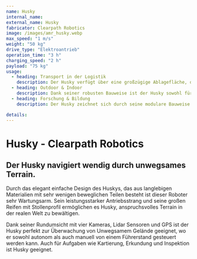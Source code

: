 ```yaml
---
name: Husky
internal_name:
external_name: Husky
fabricator: Clearpath Robotics
image: /images/amr_husky.webp
max_speed: "1 m/s"
weight: "50 kg"
drive_type: "Elektroantrieb"
operation_time: "3 h"
charging_speed: "2 h"
payload: "75 kg"
usage:
  - heading: Transport in der Logistik
    description: Der Husky verfügt über eine großzügige Ablagefläche, die für den Transport verschiedenster Waren mit unterschiedlichen Anbringungssystemen genutzt werden kann. Zum Beispiel können KLT-Boxen befestigt werden, um eine sichere Beförderung verschiedener Pakete zu gewährleisten.
  - heading: Outdoor & Indoor
    description: Dank seiner robusten Bauweise ist der Husky sowohl für den Innen- als auch den Außentransport geeignet. Seine Geländefähigkeit und seine beeindruckende Belastbarkeit von bis zu 50 kg ermöglichen vielseitige Einsatzmöglichkeiten.
  - heading: Forschung & Bildung
    description: Der Husky zeichnet sich durch seine modulare Bauweise aus, die eine schnelle Anpassung an individuelle Anforderungen ermöglicht und eine nahtlose Integration in spezifische Anwendungen gewährleistet. Dank seiner Kompatibilität mit einer Vielzahl von Sensoren und Zubehörteilen verschiedener Hersteller ist eine reibungslose Integration gewährleistet. Das vorhandene Robotic Operating System (ROS) bietet Forschern und Entwicklern einen effizienten Einstieg in die Arbeit mit dem Dingo. Durch diese herausragenden Eigenschaften wird der Dingo zu einer optimalen Wahl für anspruchsvolle Anwendungen, bei denen Flexibilität, Kompatibilität und eine effiziente Entwicklungsplattform von entscheidender Bedeutung sind.

details:
---
```


# Husky - Clearpath Robotics

## Der Husky navigiert wendig durch unwegsames Terrain.

Durch das elegant einfache Design des Huskys, das aus langlebigen Materialien mit sehr wenigen beweglichen Teilen besteht ist dieser Roboter sehr Wartungsarm. Sein leistungsstarker Antriebsstrang und seine großen Reifen mit Stollenprofil ermöglichen es Husky, anspruchsvolles Terrain in der realen Welt zu bewältigen.

Dank seiner Rundumsicht mit vier Kameras, Lidar Sensoren und GPS ist der Husky perfekt zur Überwachung von Unwegsamem Gelände geeignet, wo er sowohl autonom als auch manuell von einem Führerstand gesteuert werden kann. Auch für Aufgaben wie Kartierung, Erkundung und Inspektion ist Husky geeignet.

